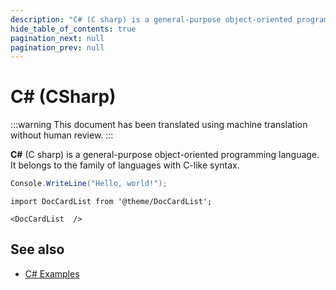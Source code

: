 ```yaml
---
description: "C# (C sharp) is a general-purpose object-oriented programming language."
hide_table_of_contents: true
pagination_next: null
pagination_prev: null
---
```


# C# (CSharp)

:::warning
This document has been translated using machine translation without human review.
:::

**C#** (C sharp) is a general-purpose object-oriented programming language. It belongs to the family of languages with C-like syntax.

```csharp
Console.WriteLine("Hello, world!");
```

```mdx-code-block
import DocCardList from '@theme/DocCardList';

<DocCardList  />
```

## See also

* [C# Examples](https://github.com/alekseynemiro/knowledgebase/tree/master/examples/dotnet/csharp)
